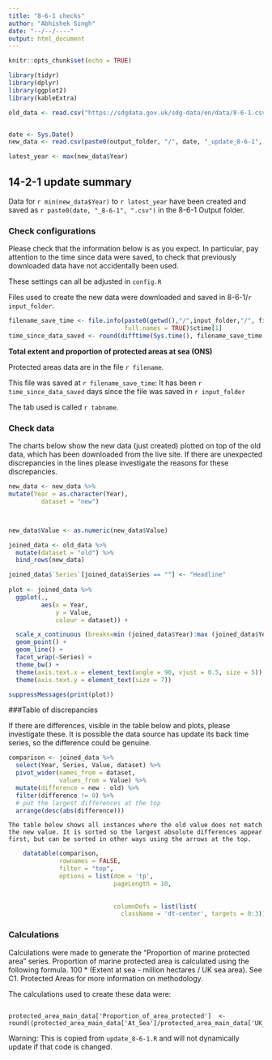 ```yaml
---
title: "8-6-1 checks"
author: "Abhishek Singh"
date: "--/--/----"
output: html_document
---
```


```r
knitr::opts_chunk$set(echo = TRUE)
```

```r
library(tidyr)
library(dplyr)
library(ggplot2)
library(kableExtra)
```

```r

old_data <- read.csv("https://sdgdata.gov.uk/sdg-data/en/data/8-6-1.csv")


date <- Sys.Date()
new_data <- read.csv(paste0(output_folder, "/", date, "_update_8-6-1", ".csv"))

latest_year <- max(new_data$Year)

```

## 14-2-1 update summary

Data for `r min(new_data$Year)` to `r latest_year` have been created and 
saved as `r paste0(date, "_8-6-1", ".csv")` in the 8-6-1 Output folder.  
    
### Check configurations
Please check that the information below is as you expect. In particular, pay 
attention to the time since data were saved, to check that previously 
downloaded data have not accidentally been used.
    
These settings can all be adjusted in `config.R`
    
Files used to create the new data were downloaded and saved in 
8-6-1/`r input_folder`.  
  
```r
filename_save_time <- file.info(paste0(getwd(),"/",input_folder,"/", filename), 
                                full.names = TRUE)$ctime[1]
time_since_data_saved <- round(difftime(Sys.time(), filename_save_time, units = "days"), 2)

```

**Total extent and proportion of protected areas at sea (ONS)**  

Protected areas data are in the file `r filename`.   

This file was saved at `r filename_save_time`: It has been 
`r time_since_data_saved` days since the file was saved in 
`r input_folder`  

The tab used is called
`r tabname`. 






### Check data




The charts below show the new data (just created) plotted on top of the old data,
which has been downloaded from the live site. If there are unexpected 
discrepancies in the lines please investigate the reasons for these discrepancies.
    
```r
new_data <- new_data %>%
mutate(Year = as.character(Year),
         dataset = "new")



new_data$Value <- as.numeric(new_data$Value)

joined_data <- old_data %>%
  mutate(dataset = "old") %>%
  bind_rows(new_data)

joined_data$`Series`[joined_data$Series == ""] <- "Headline"
 
plot <- joined_data %>%
  ggplot(.,
         aes(x = Year,
             y = Value,
             colour = dataset)) +

  scale_x_continuous (breaks=min (joined_data$Year):max (joined_data$Year)) +geom_point(aes(shape = dataset)) +
  geom_point() +
  geom_line() +
  facet_wrap(~Series) +
  theme_bw() +
  theme(axis.text.x = element_text(angle = 90, vjust = 0.5, size = 5)) +
  theme(axis.text.y = element_text(size = 7))

```


```r
suppressMessages(print(plot))
```

###Table of discrepancies

If there are differences, visible in the table below and plots, please investigate these. It is possible the data source has update its back time series, so the difference could be genuine.
```r
comparison <- joined_data %>% 
  select(Year, Series, Value, dataset) %>% 
  pivot_wider(names_from = dataset,
              values_from = Value) %>% 
  mutate(difference = new - old) %>% 
  filter(difference != 0) %>% 
  # put the largest differences at the top
  arrange(desc(abs(difference)))
```
	  
	The table below shows all instances where the old value does not match the new value. It is sorted so the largest absolute differences appear first, but can be sorted in other ways using the arrows at the top.
```r
	datatable(comparison, 
	          rownames = FALSE, 
	          filter = "top",
	          options = list(dom = 'tp', 
	                         pageLength = 10,
	
	
	                         columnDefs = list(list(
	                           className = 'dt-center', targets = 0:3))))
```

















### Calculations

Calculations were made to generate the “Proportion of marine protected area” series. Proportion of marine protected area is calculated using the following formula. 100 * (Extent at sea - million hectares / UK sea area). See C1. Protected Areas for more information on methodology.

The calculations used to create these data were:
```

protected_area_main_data['Proportion_of_area_protected']  <-round((protected_area_main_data['At_Sea']/protected_area_main_data['UK_marine_area'])*100,2)

```
Warning: This is copied from `update_8-6-1.R` and will not dynamically update 
if that code is changed.
